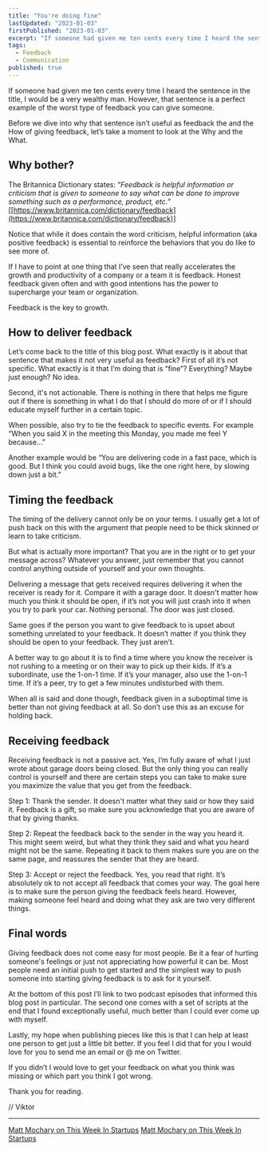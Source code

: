 ```yaml
---
title: "You're doing fine"
lastUpdated: "2023-01-03"
firstPublished: "2023-01-03"
excerpt: "If someone had given me ten cents every time I heard the sentence in the title, I would be a very wealthy man. However, that sentence is a perfect example of the worst type of feedback you can give someone."
tags:
  - Feedback
  - Communication
published: true
---
```


If someone had given me ten cents every time I heard the sentence in the title, I would be a very wealthy man. However, that sentence is a perfect example of the worst type of feedback you can give someone.

Before we dive into why that sentence isn’t useful as feedback the and the How of giving feedback, let’s take a moment to look at the Why and the What.

## Why bother?

The Britannica Dictionary states: “*Feedback is helpful information or criticism that is given to someone to say what can be done to improve something such as a performance, product, etc.*” [[https://www.britannica.com/dictionary/feedback](https://www.britannica.com/dictionary/feedback)]

Notice that while it does contain the word criticism, helpful information (aka positive feedback) is essential to reinforce the behaviors that you do like to see more of.

If I have to point at one thing that I’ve seen that really accelerates the growth and productivity of a company or a team it is feedback. Honest feedback given often and with good intentions has the power to supercharge your team or organization.

Feedback is the key to growth. 

## How to deliver feedback

Let’s come back to the title of this blog post. What exactly is it about that sentence that makes it not very useful as feedback? First of all it’s not specific. What exactly is it that I’m doing that is “fine”? Everything? Maybe just enough? No idea.

Second, it's not actionable. There is nothing in there that helps me figure out if there is something in what I do that I should do more of or if I should educate myself further in a certain topic.

When possible, also try to tie the feedback to specific events. For example “When you said X in the meeting this Monday, you made me feel Y because…”

Another example would be “You are delivering code in a fast pace, which is good. But I think you could avoid bugs, like the one right here, by slowing down just a bit.”

## Timing the feedback

The timing of the delivery cannot only be on your terms. I usually get a lot of push back on this with the argument that people need to be thick skinned or learn to take criticism. 

But what is actually more important? That you are in the right or to get your message across? Whatever you answer, just remember that you cannot control anything outside of yourself and your own thoughts.

Delivering a message that gets received requires delivering it when the receiver is ready for it. Compare it with a garage door. It doesn't matter how much you think it should be open, if it’s not you will just crash into it when you try to park your car. Nothing personal. The door was just closed. 

Same goes if the person you want to give feedback to is upset about something unrelated to your feedback. It doesn’t matter if you think they should be open to your feedback. They just aren’t.

A better way to go about it is to find a time where you know the receiver is not rushing to a meeting or on their way to pick up their kids. If it’s a subordinate, use the 1-on-1 time. If it’s your manager, also use the 1-on-1 time. If it’s a peer, try to get a few minutes undisturbed with them.

When all is said and done though, feedback given in a suboptimal time is better than not giving feedback at all. So don’t use this as an excuse for holding back.

## Receiving feedback

Receiving feedback is not a passive act. Yes, I’m fully aware of what I just wrote about garage doors being closed. But the only thing you can really control is yourself and there are certain steps you can take to make sure you maximize the value that you get from the feedback.

Step 1: Thank the sender. It doesn't matter what they said or how they said it. Feedback is a gift, so make sure you acknowledge that you are aware of that by giving thanks.

Step 2: Repeat the feedback back to the sender in the way you heard it. This might seem weird, but what they think they said and what you heard might not be the same. Repeating it back to them makes sure you are on the same page, and reassures the sender that they are heard.

Step 3: Accept or reject the feedback. Yes, you read that right. It’s absolutely ok to not accept all feedback that comes your way. The goal here is to make sure the person giving the feedback feels heard. However, making someone feel heard and doing what they ask are two very different things.

## Final  words

Giving feedback does not come easy for most people. Be it a fear of hurting someone's feelings or just not appreciating how powerful it can be. Most people need an initial push to get started and the simplest way to push someone into starting giving feedback is to ask for it yourself.

At the bottom of this post I’ll link to two podcast episodes that informed this blog post in particular. The second one comes with a set of scripts at the end that I found exceptionally useful, much better than I could ever come up with myself.

Lastly, my hope when publishing pieces like this is that I can help at least one person to get just a little bit better. If you feel I did that for you I would love for you to send me an email or @ me on Twitter.

If you didn’t I would love to get your feedback on what you think was missing or which part you think I got wrong.

Thank you for reading.

// Viktor

---

[Matt Mochary on This Week In Startups](https://open.spotify.com/episode/690RAUwoBT5pcv7j1MgXFO)
[Matt Mochary on This Week In Startups](https://open.spotify.com/episode/3zr4wVhQs2DG6ZiYr3r46S)


